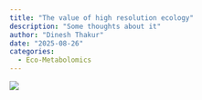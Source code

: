 ```yaml
---
title: "The value of high resolution ecology"
description: "Some thoughts about it"
author: "Dinesh Thakur"
date: "2025-08-26"
categories:
  - Eco-Metabolomics
---
```


![](../projects/root.jpg)
